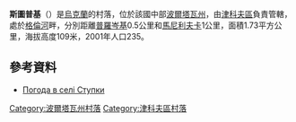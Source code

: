 {{coord|50|10|10|N|34|25|30|E|scale:100000_region:UA|display=title}}
{{Infobox settlement
| name = 斯圖普基
| native_name = {{lang|uk|Ступки}}
| image_skyline = 
| imagesize = 250px
| image_caption = 
| image_flag = 
| image_shield = 
| settlement_type =
| pushpin_map = Ukraine
| pushpin_label_position = bottom
| subdivision_type = 國家
| subdivision_name = {{UKR}}
| subdivision_type1 = [[烏克蘭行政區劃|州份]]
| subdivision_name1 = [[波爾塔瓦州|波爾塔瓦州]]
| subdivision_type2 = [[區_(烏克蘭)|區]]
| subdivision_name2 = [[津科夫區|津科夫區]]
| subdivision_type3 = 
| subdivision_name3 = 
| elevation_m = 109
| leader_title = 市長
| leader_name = 
| established_title = 創建時間
| established_date = 
| established_title3 = 城市地位
| established_date3 = 
| area_total_km2 = 1.734
| population_as_of = 
| population_total = 235
| population_density_km2 = auto
| timezone = [[歐洲東部時間|EET]]
| utc_offset = +2
| timezone_DST = [[歐洲東部夏令時間|EEST]]
| utc_offset_DST = +3
| coordinates = {{coord|50|10|10|N|34|25|30|E|region:UA|display=inline}}
| postal_code_type = 郵政號碼
| postal_code = 38122
| area_code = +380 53-53
| registration_plate =
| blank_name = 政府地址
| blank_info = 38122, Полтавська обл., Зіньківський р-н, с. Проценки, тел. 9-37-42
| twin1 =
| twin2 =
| twin3 =
| website =  }}
'''斯圖普基'''（{{lang-uk|Ступки}}）是[[烏克蘭|烏克蘭]]的村落，位於該國中部[[波爾塔瓦州|波爾塔瓦州]]，由[[津科夫區|津科夫區]]負責管轄，處於[[格倫河_(普肖爾河支流)|格倫河]]畔，分別距離[[普羅岑基_(津科夫區)|普羅岑基]]0.5公里和[[馬尼利夫卡_(津科夫區)|馬尼利夫卡]]1公里，面積1.73平方公里，海拔高度109米，2001年人口235。

==參考資料==
* [http://weather.in.ua/ua/poltavskaja/25452 Погода в селі Ступки] {{Wayback|url=http://weather.in.ua/ua/poltavskaja/25452 |date=20111220025301 }}

{{DEFAULTSORT:Ступки}}
[[Category:波爾塔瓦州村落|Category:波爾塔瓦州村落]]
[[Category:津科夫區村落|Category:津科夫區村落]]


{{Poltava-geo-stub}}
